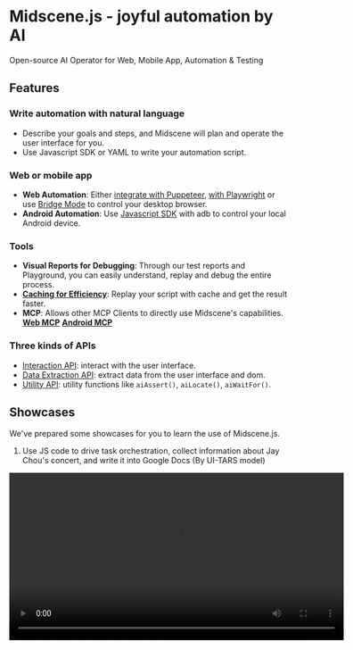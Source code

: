 # Midscene.js - joyful automation by AI

Open-source AI Operator for Web, Mobile App, Automation & Testing

## Features

### Write automation with natural language
- Describe your goals and steps, and Midscene will plan and operate the user interface for you.
- Use Javascript SDK or YAML to write your automation script.

### Web or mobile app
- **Web Automation**: Either [integrate with Puppeteer](https://midscenejs.com/integrate-with-puppeteer.html), [with Playwright](https://midscenejs.com/integrate-with-playwright.html) or use [Bridge Mode](https://midscenejs.com/bridge-mode-by-chrome-extension.html) to control your desktop browser.
- **Android Automation**: Use [Javascript SDK](https://midscenejs.com/integrate-with-android.html) with adb to control your local Android device.

### Tools
- **Visual Reports for Debugging**: Through our test reports and Playground, you can easily understand, replay and debug the entire process.
- [**Caching for Efficiency**](https://midscenejs.com/caching.html): Replay your script with cache and get the result faster.
- **MCP**: Allows other MCP Clients to directly use Midscene's capabilities. [**Web MCP**](https://midscenejs.com/web-mcp.html) [**Android MCP**](https://midscenejs.com/mcp-android.html)

### Three kinds of APIs
- [Interaction API](https://midscenejs.com/api.html#interaction-methods): interact with the user interface.
- [Data Extraction API](https://midscenejs.com/api.html#data-extraction): extract data from the user interface and dom.
- [Utility API](https://midscenejs.com/api.html#more-apis): utility functions like `aiAssert()`, `aiLocate()`, `aiWaitFor()`.


## Showcases

We've prepared some showcases for you to learn the use of Midscene.js.

1. Use JS code to drive task orchestration, collect information about Jay Chou's concert, and write it into Google Docs (By UI-TARS model)

<video src="https://github.com/user-attachments/assets/75474138-f51f-4c54-b3cf-46d61d059999" height="300" controls />

2. Control Maps App on Android (By Qwen-2.5-VL model)

<video src="https://github.com/user-attachments/assets/1f5bab0e-4c28-44e1-b378-a38809b05a00" height="300" controls />

3. Using midscene mcp to browse the page (https://www.saucedemo.com/), perform login, add products, place orders, and finally generate test cases based on mcp execution steps and playwright example

<video src="https://github.com/user-attachments/assets/a95ca353-e50c-4091-85ba-e542f576b6be" height="300" controls />


## Zero-code quick experience

- **[Chrome Extension](https://midscenejs.com/quick-experience.html)**: Start in-browser experience immediately through [the Chrome Extension](https://midscenejs.com/quick-experience.html), without writing any code.
- **[Android Playground](https://midscenejs.com/quick-experience-with-android.html)**: There is also a built-in Android playground to control your local Android device.

## Model choices

Midscene.js supports both multimodal LLMs like `gpt-4o`, and visual-language models like `Qwen2.5-VL`, `Doubao-1.5-thinking-vision-pro`, `gemini-2.5-pro` and `UI-TARS`. 

Visual-language models are recommended for UI automation.

Read more about [Choose a model](https://midscenejs.com/choose-a-model)

## Two styles of automation

### Auto planning

Midscene will automatically plan the steps and execute them. It may be slower and heavily rely on the quality of the AI model.

```javascript
await aiAction('click all the records one by one. If one record contains the text "completed", skip it');
```

### Workflow style

Split complex logic into multiple steps to improve the stability of the automation code.

```javascript
const recordList = await agent.aiQuery('string[], the record list')
for (const record of recordList) {
  const hasCompleted = await agent.aiBoolean(`check if the record ${record}" contains the text "completed"`)
  if (!hasCompleted) {
    await agent.aiTap(record)
  }
}
```

> For more details about the workflow style, please refer to [Blog - Use JavaScript to Optimize the AI Automation Code](https://midscenejs.com/blog-programming-practice-using-structured-api.html)


## Comparing to other projects

There are so many UI automation tools out there, and each one seems to be all-powerful. What's special about Midscene.js?

* **Debugging Experience**: You will soon realize that debugging and maintaining automation scripts is the real challenge. No matter how magical the demo looks, ensuring stability over time requires careful debugging. Midscene.js offers a visualized report file, a built-in playground, and a Chrome Extension to simplify the debugging process. These are the tools most developers truly need, and we're continually working to improve the debugging experience.

* **Open Source, Free, Deploy as you want**: Midscene.js is an open-source project. It's decoupled from any cloud service and model provider, you can choose either public or private deployment. There is always a suitable plan for your business.

* **Integrate with Javascript**: You can always bet on Javascript 😎

## Resources

* Home Page and Documentation: [https://midscenejs.com](https://midscenejs.com/)
* Sample Projects: [https://github.com/web-infra-dev/midscene-example](https://github.com/web-infra-dev/midscene-example)
* API Reference: [https://midscenejs.com/api.html](https://midscenejs.com/api.html)
* GitHub: [https://github.com/web-infra-dev/midscene](https://github.com/web-infra-dev/midscene)

## Community

* [Discord](https://discord.gg/2JyBHxszE4)
* [Follow us on X](https://x.com/midscene_ai)
* [Lark Group(飞书交流群)](https://applink.larkoffice.com/client/chat/chatter/add_by_link?link_token=291q2b25-e913-411a-8c51-191e59aab14d)


## Credits

We would like to thank the following projects:

- [Rsbuild](https://github.com/web-infra-dev/rsbuild) and [Rslib](https://github.com/web-infra-dev/rslib) for the build tool.
- [UI-TARS](https://github.com/bytedance/ui-tars) for the open-source agent model UI-TARS.
- [Qwen2.5-VL](https://github.com/QwenLM/Qwen2.5-VL) for the open-source VL model Qwen2.5-VL.
- [scrcpy](https://github.com/Genymobile/scrcpy) and [yume-chan](https://github.com/yume-chan) allow us to control Android devices with browser.
- [appium-adb](https://github.com/appium/appium-adb) for the javascript bridge of adb.
- [YADB](https://github.com/ysbing/YADB) for the yadb tool which improves the performance of text input.
- [Puppeteer](https://github.com/puppeteer/puppeteer) for browser automation and control.
- [Playwright](https://github.com/microsoft/playwright) for browser automation and control and testing.

## License

Midscene.js is [MIT licensed](https://github.com/web-infra-dev/midscene/blob/main/LICENSE).
